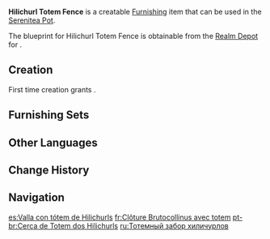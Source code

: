 {{Furnishing Infobox
|id             = 374104
|image          = Item Hilichurl Totem Fence.png
|category       = Outdoor Furnishing
|subcategory    = Fence
|quality        = 2
|adeptal_energy = 30
|load           = 65
|reduced_load   = 47
|description    = A fence upon which a hilichurl banner has been hung. It has a mounted totem pole with great powers of deterrence, and the connection between the different timber flanks has been strengthened. Even the fierce infighting that may arise from the giant axe- or shield-wielding inhabitants of this camp will not break these fences.
|blueprint      = Realm Depot
}}
'''Hilichurl Totem Fence''' is a creatable [[Furnishing]] item that can be used in the [[Serenitea Pot]].

The blueprint for Hilichurl Totem Fence is obtainable from the [[Realm Depot]] for {{Item|Realm Currency|24|x=80}}.

==Creation==
First time creation grants {{Item|Trust|24|x=30}}.
{{Recipe
|type = Creation
|time = 12h
|Fir Wood = 4
|sort = Fir Wood
}}

==Furnishing Sets==
{{Craft Usage}}

==Other Languages==
{{Other Languages
|default_hidden = 1
|en      = Hilichurl Totem Fence
|zhs     = 丘丘图腾围栏
|zhs_rm  = Qiūqiū Túténg Wéilán
|zht     = 丘丘圖騰圍欄
|zht_rm  = Qiūqiū Túténg Wéilán
|ja      = ヒルチャールのトーテムの柵
|ja_rm   = Hiruchaaru no Tootemu no Saku
|ko      = 츄츄족 토템 울타리
|ko_rm   = Chyuchyujok Totem Ultari
|es      = Valla con tótem de Hilichurls
|fr      = Clôture Brutocollinus avec totem
|ru      = Тотемный забор хиличурлов
|th      = รั้วล้อมโทเทม Hilichurl
|th_rm   = 
|vi      = Hàng Rào Vật Tổ Hilichurl
|de      = Hilichurl-Totem-Zaun
|id      = Pagar Totem Hilichurl
|pt      = Cerca de Totem dos Hilichurls
|tr      = Dağ Yabanisi Totem Çiti
|it      = Recinto con totem hilichurliano
}}

==Change History==
{{Change History|1.5}}

==Navigation==
{{Furnishing Navbox|exterior}}

[[es:Valla con tótem de Hilichurls]]
[[fr:Clôture Brutocollinus avec totem]]
[[pt-br:Cerca de Totem dos Hilichurls]]
[[ru:Тотемный забор хиличурлов]]